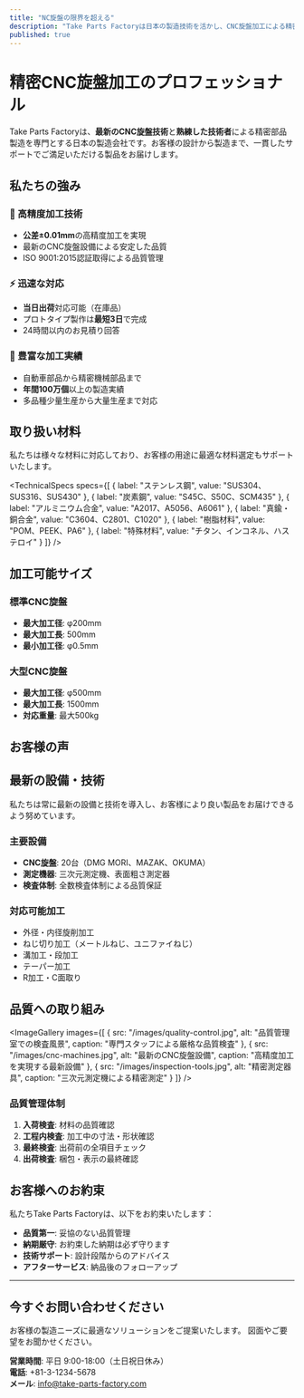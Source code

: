 ```yaml
---
title: "NC旋盤の限界を超える"
description: "Take Parts Factoryは日本の製造技術を活かし、CNC旋盤加工による精密部品製造を行っています。プロトタイプから大量生産まで、お客様のニーズにお応えします。"
published: true
---
```


# 精密CNC旋盤加工のプロフェッショナル

Take Parts Factoryは、**最新のCNC旋盤技術**と**熟練した技術者**による精密部品製造を専門とする日本の製造会社です。お客様の設計から製造まで、一貫したサポートでご満足いただける製品をお届けします。

<CallToAction
  title="お見積りは無料です"
  description="図面をお送りいただければ、24時間以内にお見積りをご提示いたします"
  buttonText="今すぐお問い合わせ"
  buttonLink="/contact"
  variant="primary"
/>

## 私たちの強み

### 🎯 高精度加工技術
- **公差±0.01mm**の高精度加工を実現
- 最新のCNC旋盤設備による安定した品質
- ISO 9001:2015認証取得による品質管理

### ⚡ 迅速な対応
- **当日出荷**対応可能（在庫品）
- プロトタイプ製作は**最短3日**で完成
- 24時間以内のお見積り回答

### 🔧 豊富な加工実績
- 自動車部品から精密機械部品まで
- **年間100万個**以上の製造実績
- 多品種少量生産から大量生産まで対応

## 取り扱い材料

私たちは様々な材料に対応しており、お客様の用途に最適な材料選定もサポートいたします。

<TechnicalSpecs
  specs={[
    { label: "ステンレス鋼", value: "SUS304、SUS316、SUS430" },
    { label: "炭素鋼", value: "S45C、S50C、SCM435" },
    { label: "アルミニウム合金", value: "A2017、A5056、A6061" },
    { label: "真鍮・銅合金", value: "C3604、C2801、C1020" },
    { label: "樹脂材料", value: "POM、PEEK、PA6" },
    { label: "特殊材料", value: "チタン、インコネル、ハステロイ" }
  ]}
/>

## 加工可能サイズ

### 標準CNC旋盤
- **最大加工径**: φ200mm
- **最大加工長**: 500mm
- **最小加工径**: φ0.5mm

### 大型CNC旋盤
- **最大加工径**: φ500mm
- **最大加工長**: 1500mm
- **対応重量**: 最大500kg

## お客様の声

<CustomerTestimonial
  quote="Take Parts Factoryさんには長年お世話になっています。品質が安定しており、納期も確実に守っていただけるので、安心して発注できます。特に急ぎの案件でも柔軟に対応していただき、大変助かっています。"
  author="田中 太郎"
  company="株式会社精密機械製作所"
/>

<CustomerTestimonial
  quote="複雑な形状の部品でも、技術力の高さで期待以上の仕上がりを実現していただきました。図面の段階から製造性を考慮したアドバイスもいただき、コストダウンにもつながりました。"
  author="佐藤 花子"
  company="自動車部品商事株式会社"
/>

## 最新の設備・技術

私たちは常に最新の設備と技術を導入し、お客様により良い製品をお届けできるよう努めています。

### 主要設備
- **CNC旋盤**: 20台（DMG MORI、MAZAK、OKUMA）
- **測定機器**: 三次元測定機、表面粗さ測定器
- **検査体制**: 全数検査体制による品質保証

### 対応可能加工
- 外径・内径旋削加工
- ねじ切り加工（メートルねじ、ユニファイねじ）
- 溝加工・段加工
- テーパー加工
- R加工・C面取り

## 品質への取り組み

<ImageGallery
  images={[
    {
      src: "/images/quality-control.jpg",
      alt: "品質管理室での検査風景",
      caption: "専門スタッフによる厳格な品質検査"
    },
    {
      src: "/images/cnc-machines.jpg",
      alt: "最新のCNC旋盤設備",
      caption: "高精度加工を実現する最新設備"
    },
    {
      src: "/images/inspection-tools.jpg",
      alt: "精密測定器具",
      caption: "三次元測定機による精密測定"
    }
  ]}
/>

### 品質管理体制
1. **入荷検査**: 材料の品質確認
2. **工程内検査**: 加工中の寸法・形状確認
3. **最終検査**: 出荷前の全項目チェック
4. **出荷検査**: 梱包・表示の最終確認

## お客様へのお約束

私たちTake Parts Factoryは、以下をお約束いたします：

- **品質第一**: 妥協のない品質管理
- **納期厳守**: お約束した納期は必ず守ります
- **技術サポート**: 設計段階からのアドバイス
- **アフターサービス**: 納品後のフォローアップ

---

## 今すぐお問い合わせください

お客様の製造ニーズに最適なソリューションをご提案いたします。
図面やご要望をお聞かせください。

<CallToAction
  title="無料お見積り・技術相談"
  description="経験豊富なエンジニアがお客様のご要望にお応えします"
  buttonText="お問い合わせフォームへ"
  buttonLink="/contact"
  variant="secondary"
/>

**営業時間**: 平日 9:00-18:00（土日祝日休み）  
**電話**: +81-3-1234-5678  
**メール**: info@take-parts-factory.com
